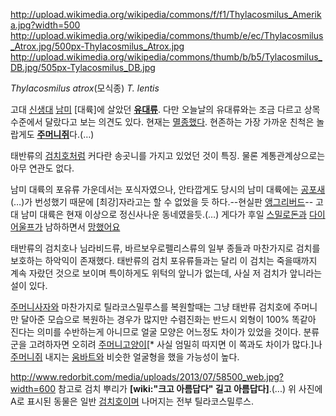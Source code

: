 http://upload.wikimedia.org/wikipedia/commons/f/f1/Thylacosmilus_Amerika.jpg?width=500
http://upload.wikimedia.org/wikipedia/commons/thumb/e/ec/Thylacosmilus_Atrox.jpg/500px-Thylacosmilus_Atrox.jpg
http://upload.wikimedia.org/wikipedia/commons/thumb/b/b5/Tylacosmilus_DB.jpg/505px-Tylacosmilus_DB.jpg

''Thylacosmilus atrox''(모식종)
''T. lentis''

고대 [[신생대]] [[남미]] [대륙]에 살았던 '''[[유대류]]'''. 다만 오늘날의 유대류와는 조금 다르고 상목 수준에서 달랐다고 보는 의견도 있다. 현재는 [[멸종]]했다. 현존하는 가장 가까운 친척은 놀랍게도 '''[[주머니쥐]]'''다.(…)

태반류의 [[검치호]]처럼 커다란 송곳니를 가지고 있었던 것이 특징. 물론 계통관계상으로는 아무 연관도 없다.

남미 대륙의 포유류 가운데서는 포식자였으나, 안타깝게도 당시의 남미 대륙에는 [[공포새]](…)가 번성했기 때문에 [최강]자라고는 할 수 없었을 듯 하다.--현실판 [[앵그리버드]]-- 고대 남미 대륙은 현재 이상으로 정신사나운 동네였을듯.(…)
게다가 후일 [[스밀로돈]]과 [[다이어울프]]가 남하하면서 [[망했어요]]

태반류의 검치호나 님라비드류, 바르보우로펠리스류의 일부 종들과 마찬가지로 검치를 보호하는 하악익이 존재했다. 태반류의 검치 포유류들과는 달리 이 검치는 죽을때까지 계속 자랐던 것으로 보이며 특이하게도 위턱의 앞니가 없는데, 사실 저 검치가 앞니라는 설이 있다.

[[주머니사자]]와 마찬가지로 틸라코스밀루스를 복원할때는 그냥 태반류 검치호에 주머니만 달아준 모습으로 복원하는 경우가 많지만 수렴진화는 반드시 외형이 100% 똑같아 진다는 의미를 수반하는게 아니므로 얼굴 모양은 어느정도 차이가 있었을 것이다. 분류군을 고려하자면 오히려 [[주머니고양이]][* 사실 엄밀히 따지면 이 쪽과도 차이가 많다.]나 [[주머니쥐]] 내지는 [[움바트]]와 비슷한 얼굴형을 했을 가능성이 높다.

http://www.redorbit.com/media/uploads/2013/07/58500_web.jpg?width=600
참고로 검치 뿌리가 '''[wiki:"크고 아름답다" 길고 아름답다]'''.(...) 위 사진에 A로 표시된 동물은 일반 [[검치호]]이며 나머지는 전부 틸라코스밀루스.
